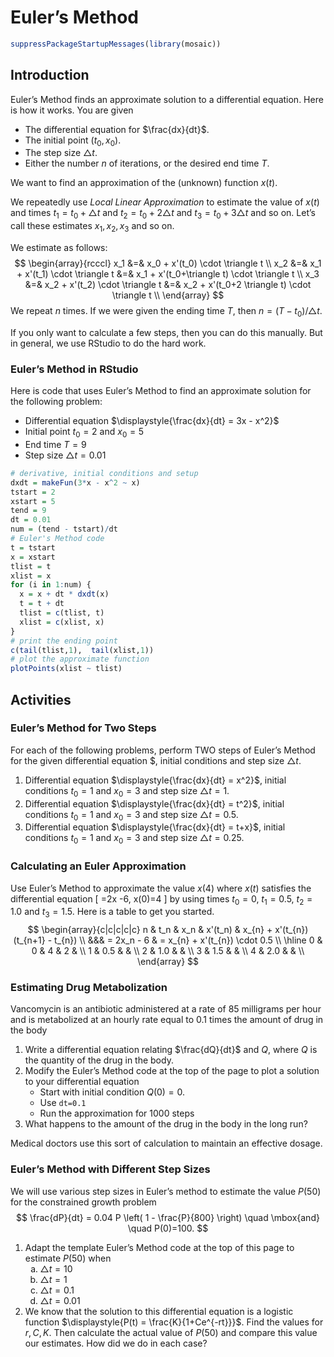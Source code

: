 # Euler's  Method


```r
suppressPackageStartupMessages(library(mosaic))
```

## Introduction

Euler's Method finds an approximate solution to a differential equation. Here is how it works. You are given

* The differential equation for  $\frac{dx}{dt}$.
* The initial point $(t_0,x_0)$.
* The step size $\triangle t$.
* Either the number $n$ of iterations,  or the  desired end time $T$.

We want to find an approximation of the (unknown) function $x(t)$.

We repeatedly use *Local Linear Approximation* to estimate the value of $x(t)$  and times $t_1=t_0+\triangle t$ and $t_2=t_0+2\triangle t$ and $t_3=t_0+3\triangle t$ and so on. Let's call these estimates $x_1, x_2, x_3$ and so on.


We estimate as follows:
$$
\begin{array}{rcccl}
x_1 &=& x_0 + x'(t_0) \cdot \triangle t \\
x_2 &=& x_1 + x'(t_1) \cdot \triangle t &=&  x_1 + x'(t_0+\triangle t) \cdot \triangle t \\
x_3 &=& x_2 + x'(t_2) \cdot \triangle t &=&  x_2 + x'(t_0+2 \triangle t) \cdot \triangle t \\
\end{array}
$$
We repeat $n$ times. If we were given the ending time $T$, then $n= (T-t_0)/\triangle t$.  


If you only want to calculate a few steps, then you can do this manually. But in general, we use RStudio to do the hard work. 

### Euler's Method in RStudio

Here is  code that uses Euler's Method to find an approximate solution for the following  problem:

* Differential equation  $\displaystyle{\frac{dx}{dt} = 3x  -  x^2}$
* Initial point $t_0=2$ and $x_0= 5$
* End time $T=9$
* Step size $\triangle t = 0.01$

```r
# derivative, initial conditions and setup
dxdt = makeFun(3*x - x^2 ~ x)
tstart = 2
xstart = 5
tend = 9
dt = 0.01
num = (tend - tstart)/dt
# Euler's Method code
t = tstart
x = xstart
tlist = t
xlist = x
for (i in 1:num) {
  x = x + dt * dxdt(x)
  t = t + dt
  tlist = c(tlist, t)
  xlist = c(xlist, x)
}
# print the ending point
c(tail(tlist,1),  tail(xlist,1))
# plot the approximate function
plotPoints(xlist ~ tlist)
```

##  Activities

### Euler's Method for Two Steps

For each of the following problems, perform TWO steps of Euler's  Method for the given differential equation $\frac{dx}{dt}, initial conditions and  step size $\triangle t$.

1. Differential equation $\displaystyle{\frac{dx}{dt} = x^2}$, initial conditions  $t_0=1$ and $x_0= 3$ and step size $\triangle t=1$.
2. Differential equation $\displaystyle{\frac{dx}{dt} = t^2}$, initial conditions  $t_0=1$ and $x_0= 3$ and step size $\triangle t=0.5$.
3. Differential equation $\displaystyle{\frac{dx}{dt} = t+x}$, initial conditions  $t_0=1$ and $x_0= 3$ and step size $\triangle t=0.25$.

### Calculating an Euler Approximation


Use Euler's Method to approximate the value $x(4)$ where $x(t)$ satisfies the differential equation
\[ \frac{dx}{dt}=2x -6, \quad \mbox{where} \quad   x(0)=4 \]
by using times $t_0=0$, $t_1=0.5$, $t_2=1.0$ and $t_3 = 1.5$. Here is  a  table to get you started.
$$
\begin{array}{c|c|c|c|c}
n & t_n & x_n & x'(t_n) & x_{n} + x'(t_{n}) (t_{n+1} - t_{n}) \\ 
&&& = 2x_n - 6  & = x_{n} + x'(t_{n}) \cdot 0.5  \\
\hline
0 & 0   & 4   & 2  &        \\
1 & 0.5 &     &                 \\
2 & 1.0   &     &                 \\
3 & 1.5 &     &                 \\
4 & 2.0 &     &                 \\
\end{array}
$$



### Estimating Drug Metabolization
Vancomycin is an antibiotic administered at a rate of 85 milligrams per hour and is metabolized at an hourly rate equal to 0.1 times the amount of drug in the body 

1. Write a differential equation relating $\frac{dQ}{dt}$ and $Q$, where $Q$ is the quantity of the drug in the body.
2.  Modify the Euler's Method code at the top of the page to plot a solution to your differential equation 
    * Start with initial condition $Q(0)=0$.
    * Use `dt=0.1`
    * Run the approximation for 1000 steps
3. What happens to the amount of the drug in the body in the long run?

Medical doctors use this sort of calculation to maintain an effective dosage. 

### Euler's Method with Different Step Sizes

We will use various step sizes in Euler's method to estimate the value $P(50)$ for the constrained growth problem
$$
\frac{dP}{dt} = 0.04 P \left( 1 - \frac{P}{800} \right) \quad \mbox{and} \quad P(0)=100.
$$

1. Adapt the template Euler's Method code at the top of this page to estimate $P(50)$ when
    a. $\triangle t = 10$
    b. $\triangle t = 1$
    c. $\triangle t = 0.1$ 
    d. $\triangle t = 0.01$ 
2. We know that the solution to this differential equation is a logistic function $\displaystyle{P(t) = \frac{K}{1+Ce^{-rt}}}$. Find the values for $r,C,K$. Then calculate the actual value of $P(50)$ and compare this value our estimates. How did  we do  in each case?


<!--

##  Solutions

### Euler's Method for Two Steps


1. We have $\displaystyle{\frac{dx}{dt} = x^2}$, initial conditions  $t_0=1$ and $x_0= 3$ and step size $\triangle t=1$.

\begin{align}
x_0 &=3 \\
x_1 &= 3 + 3^2  \cdot 1 = 12 \\
x_2 &= 12 + 12^2 \cdot 1  = 12+ 144 = 156
\end{align}

2. We have $\displaystyle{\frac{dx}{dt} = t^2}$, initial conditions  $t_0=1$ and $x_0= 3$ and step size $\triangle t=0.5$.

\begin{align}
x_0 &=3 \\
x_1 &= 3 + 1^2  \cdot 0.5 = 3.5 \\
x_2 &= 3.5 + (3.5)^2 \cdot 0.5  = 3.5 + 6.125 =  9.625
\end{align}

3. We have $\displaystyle{\frac{dx}{dt} = t+x}$, initial conditions  $t_0=1$ and $x_0= 3$ and step size $\triangle t=0.25$.

\begin{align}
x_0 &=3 \\
x_1 &= 3 + (1+3)  \cdot 0.25 = 3+ 1  = 4 \\
x_2 &= 4 + (0.25+4) \cdot 0.25  = 4 + 1.0625 = 5.0625
\end{align}

### Calculating an Euler Approximation


We run Euler's Method for 4 steps.
$$
\begin{array}{c|c|c|c|c}
n & t_n & x_n & x'(t_n) & x_{n} + x'(t_{n}) (t_{n+1} - t_{n}) \\ 
&&& = 2x_n - 6  & = x_{n} + x'(t_{n}) \cdot 0.5  \\
\hline
0 & 0   & 4   & 2  &  4 +  2 \cdot 0.5 =  4+1 = 5     \\
1 & 0.5 & 5    &  4 & 5 + 4 \cdot 0.5 = 5+2=7         \\
2 & 1.0   &  7   &  8 & 7 + 8 \cdot 0.5 = 7+4=11     \\
3 & 1.5 &   11  &    18 & 11  + 18 \cdot 0.5 = 11 + 9 =20    \\
4 & 2.0 &   20  &                 \\
\end{array}
$$



### Estimating Drug Metabolization
 

1. Our differential equation  is
$$
\frac{dQ}{dt} =  -0.1 Q + 85
$$
2. We run  the Euler's Method code with $Q(0)=0$ and `dt=0.1` for 1000 steps

```r
# derivative, initial conditions and setup
dxdt = makeFun(-0.1*x + 85 ~ x)
tstart = 0
xstart = 0
dt = 0.1
num = 1000
# Euler's Method code
t = tstart
x = xstart
tlist = t
xlist = x
for (i in 1:num) {
  x = x + dt * dxdt(x)
  t = t + dt
  tlist = c(tlist, t)
  xlist = c(xlist, x)
}
# print the ending point
c(tail(tlist,1),  tail(xlist,1))
# plot the approximate function
plotPoints(xlist ~ tlist, xlab="time", ylab="Q(t)")
```


3. The amount of the drug converges to 850. 

### Euler's Method with Different Step Sizes

We will use various step sizes in Euler's method to estimate the value $P(50)$ for the constrained growth problem
$$
\frac{dP}{dt} = 0.04 P \left( 1 - \frac{P}{800} \right) \quad \mbox{and} \quad P(0)=100.
$$

1. We use Euler's Method code to estimate $P(50)$ when
    a. $\triangle t = 10$
    
```r
# derivative, initial conditions and setup
dxdt = makeFun(0.04*x*(1-x/800) ~ x)
tstart = 0
xstart = 100
tend = 50
dt = 10
num = (tend - tstart)/dt
# Euler's Method code
t = tstart
x = xstart
tlist = t
xlist = x
for (i in 1:num) {
  x = x + dt * dxdt(x)
  t = t + dt
  tlist = c(tlist, t)
  xlist = c(xlist, x)
}
# print the ending point
c(tail(tlist,1),  tail(xlist,1))
# plot the approximate function
plotPoints(xlist ~ tlist, xlab="time", ylab="Q(t)")
```    
    
b. $\triangle t = 1$
    
```r
# derivative, initial conditions and setup
dxdt = makeFun(0.04*x*(1-x/800) ~ x)
tstart = 0
xstart = 100
tend = 50
dt = 1
num = (tend - tstart)/dt
# Euler's Method code
t = tstart
x = xstart
tlist = t
xlist = x
for (i in 1:num) {
  x = x + dt * dxdt(x)
  t = t + dt
  tlist = c(tlist, t)
  xlist = c(xlist, x)
}
# print the ending point
c(tail(tlist,1),  tail(xlist,1))
# plot the approximate function
plotPoints(xlist ~ tlist, xlab="time", ylab="Q(t)")
```

c. $\triangle t = 0.1$ 
    
```r
# derivative, initial conditions and setup
dxdt = makeFun(0.04*x*(1-x/800) ~ x)
tstart = 0
xstart = 100
tend = 50
dt = 0.1
num = (tend - tstart)/dt
# Euler's Method code
t = tstart
x = xstart
tlist = t
xlist = x
for (i in 1:num) {
  x = x + dt * dxdt(x)
  t = t + dt
  tlist = c(tlist, t)
  xlist = c(xlist, x)
}
# print the ending point
c(tail(tlist,1),  tail(xlist,1))
# plot the approximate function
plotPoints(xlist ~ tlist, xlab="time", ylab="Q(t)")
```

d. $\triangle t = 0.01$ 
    
```r
# derivative, initial conditions and setup
dxdt = makeFun(0.04*x*(1-x/800) ~ x)
tstart = 0
xstart = 100
tend = 50
dt = 0.01
num = (tend - tstart)/dt
# Euler's Method code
t = tstart
x = xstart
tlist = t
xlist = x
for (i in 1:num) {
  x = x + dt * dxdt(x)
  t = t + dt
  tlist = c(tlist, t)
  xlist = c(xlist, x)
}
# print the ending point
c(tail(tlist,1),  tail(xlist,1))
# plot the approximate function
plotPoints(xlist ~ tlist, xlab="time", ylab="Q(t)")
```


2. We have
$$
P(t) = \frac{800}{1+Ce^{-0.04t}} \qquad \mbox{and} \qquad P(0)=100
$$
so  $C=7$ and our function is
$$
P(t) = \frac{800}{1+7e^{-0.04t}}.
$$
Evaluting at $t=50$ gives
$$
P(50)=410.8153.
$$
The estimates when $\triangle t=0.1$ and $\triangle  t=0.01$  are very good!

    
<!--    
    
```r
# derivative, initial conditions and setup
dxdt = makeFun(0.04*x*(1-x/800) ~ x)
tstart = 0
xstart = 100
tend = 50
dt = 0.01
num = (tend - tstart)/dt
# Euler's Method code
t = tstart
x = xstart
tlist = t
xlist = x
for (i in 1:num) {
  x = x + dt * dxdt(x)
  t = t + dt
  tlist = c(tlist, t)
  xlist = c(xlist, x)
}
# print the ending point
c(tail(tlist,1),  tail(xlist,1))
# plot the approximate function
#plotPoints(xlist ~ tlist)
```

a. When $\triangle t=10$, our  estimate is $P(50)=377.37$
b. When $\triangle t=1$, our  estimate is $P(50)=407.50$
c. When $\triangle t=0.1$, our  estimate is $P(50)=410.49$
d. When $\triangle t=0.01$, our  estimate is $P(50)=410.78$

-->